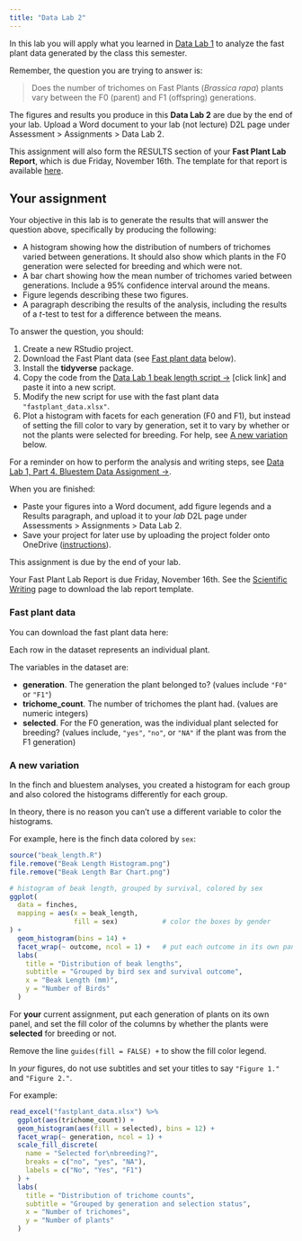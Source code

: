 ```yaml
---
title: "Data Lab 2"
---
```


In this lab you will apply what you learned in [Data Lab 1](lab1.html) to analyze the fast plant data generated by the class this semester.

Remember, the question you are trying to answer is:

<blockquote class="text-success">Does the number of trichomes on Fast Plants (<i>Brassica rapa</i>) plants vary between the F0 (parent) and F1 (offspring) generations.</blockquote>

The figures and results you produce in this **Data Lab 2** are <span class="text-danger">due by the end of your lab</span>. Upload a Word document to your lab (not lecture) D2L page under Assessment > Assignments > Data Lab 2.

This assignment will also form the RESULTS section of your **Fast Plant Lab Report**, which is <span class="text-warning">due Friday, November 16th</span>. The template for that report is available [here](sci_writing.html#fast-plant-lab-report-template).

## Your assignment

Your objective in this lab is to generate the results that will answer the question above, specifically by producing the following:

- A histogram showing how the distribution of numbers of trichomes varied between generations. It should also show which plants in the F0 generation were selected for breeding and which were not.
- A bar chart showing how the mean number of trichomes varied between generations. Include a 95% confidence interval around the means.
- Figure legends describing these two figures.
- A paragraph describing the results of the analysis, including the results of a *t*-test to test for a difference between the means.

To answer the question, you should:

1. Create a new RStudio project.
2. Download the Fast Plant data (see [Fast plant data] below).
2. Install the **tidyverse** package.
2. Copy the code from the [Data Lab 1 beak length script  &rarr;](lab1_beak_length_script.html) [click link] and paste it into a new script.
3. Modify the new script for use with the fast plant data `"fastplant_data.xlsx"`.
4. Plot a histogram with facets for each generation (F0 and F1), but instead of setting the fill color to vary by generation, set it to vary by whether or not the plants were selected for breeding. For help, see [A new variation] below.

For a reminder on how to perform the analysis and writing steps, see [Data Lab 1, Part 4. Bluestem Data Assignment &rarr;](lab1_4_bluestem.html).

When you are finished:

- Paste your figures into a Word document, add figure legends and a Results paragraph, and upload it to your *lab* D2L page under Assessments > Assignments > Data Lab 2.
- Save your project for later use by uploading the project folder onto OneDrive ([instructions](lab1_4_bluestem.html#saving-your-files)).

This assignment is <span class="text-danger">due by the end of your lab</span>.

Your Fast Plant Lab Report is <span class="text-warning">due Friday, November 16th</span>. See the [Scientific Writing](sci_writing.html#fast-plant-lab-report-template) page to download the lab report template.

### Fast plant data

You can download the fast plant data here:

<a href="fastplant_data.xlsx"><i class="fas fa-file-excel fa-5x"></i></a>

Each row in the dataset represents an individual plant.

The variables in the dataset are:

- **generation**. The generation the plant belonged to? (values include `"F0"` or `"F1"`)
- **trichome_count**. The number of trichomes the plant had. (values are numeric integers)
- **selected**. For the F0 generation, was the individual plant selected for breeding? (values include, `"yes"`, `"no"`, or `"NA"` if the plant was from the F1 generation)

### A new variation

In the finch and bluestem analyses, you created a histogram for each group and also colored the histograms differently for each group.

In theory, there is no reason you can't use a different variable to color the histograms.

For example, here is the finch data colored by `sex`:

```r
source("beak_length.R")
file.remove("Beak Length Histogram.png")
file.remove("Beak Length Bar Chart.png")
```

```r
# histogram of beak length, grouped by survival, colored by sex
ggplot(
  data = finches,
  mapping = aes(x = beak_length,
                fill = sex)           # color the boxes by gender
) +
  geom_histogram(bins = 14) +
  facet_wrap(~ outcome, ncol = 1) +   # put each outcome in its own panel
  labs(
    title = "Distribution of beak lengths",
    subtitle = "Grouped by bird sex and survival outcome",
    x = "Beak Length (mm)",
    y = "Number of Birds"
  )
```

For **your** current assignment, put each generation of plants on its own panel, and set the fill color of the columns by whether the plants were **selected** for breeding or not.

Remove the line `guides(fill = FALSE) +` to show the fill color legend.

In *your* figures, do not use subtitles and set your titles to say `"Figure 1."` and `"Figure 2."`.

For example:

```r
read_excel("fastplant_data.xlsx") %>% 
  ggplot(aes(trichome_count)) +
  geom_histogram(aes(fill = selected), bins = 12) +
  facet_wrap(~ generation, ncol = 1) +
  scale_fill_discrete(
    name = "Selected for\nbreeding?",
    breaks = c("no", "yes", "NA"),
    labels = c("No", "Yes", "F1")
  ) +
  labs(
    title = "Distribution of trichome counts",
    subtitle = "Grouped by generation and selection status",
    x = "Number of trichomes",
    y = "Number of plants"
  )
```



